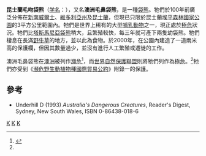 {{Speciesbox
| taxon = Lasiorhinus krefftii
| status = CR
| status_system = iucn3.1
| trend = down
| status_ref = <ref name=iucn>{{IUCN2008|assessors=Taggart, D., Martin, R. & Horsup, A.|year=2008|id=11343|title=Lasiorhinus krefftii|downloaded=28 December 2008}}</ref>
| binomial_authority =（[[理查·歐文|Owen]]，1873）
}}

'''昆士蘭毛吻袋熊'''（[[学名|学名]]：{{lang|la|''Lasiorhinus krefftii''}}），又名'''澳洲毛鼻袋熊'''，是一種[[袋熊|袋熊]]。牠們於100年前廣泛分佈在[[新南威爾士|新南威爾士]]、[[維多利亞州|維多利亞州]]及[[昆士蘭|昆士蘭]]，但現已只限於昆士蘭[[埃平森林國家公園|埃平森林國家公園]]的3平方公里範圍內。牠們是世界上稀有的大型[[哺乳動物|哺乳動物]]之一，現正處於[[極危|極危]]狀況。牠們比[[塔斯馬尼亞袋熊|塔斯馬尼亞袋熊]]稍大，且繁殖較快，每三年就可產下兩隻幼袋熊。牠們棲息在長滿[[野牛草|野牛草]]的地方，並以此為食物。於2000年，在公園內建造了一道兩米高的保護欄，但因其數量過少，並沒有進行人工繁殖或遷徙的工作。

澳洲毛鼻袋熊在[[澳洲|澳洲]]被列作[[瀕危|瀕危]]<ref name=sprat>{{cite web | url = http://www.deh.gov.au/cgi-bin/sprat/public/publicspecies.pl?taxon_id=198 | title = ''Lasiorhinus krefftii'' Northern Hairy-nosed Wombat | accessdate = 2007-01-05 | work = [http://www.deh.gov.au/cgi-bin/sprat/public/sprat.pl Species Profile and Threats Database]}}</ref>，而[[世界自然保護聯盟|世界自然保護聯盟]]則將牠們列作為[[極危|極危]]。<ref name=iucn/>牠們亦受到《[[瀕危野生動植物種國際貿易公約|瀕危野生動植物種國際貿易公約]]》附錄一的保護。

== 參考 ==
{{reflist}}
* Underhill D (1993) ''Australia's Dangerous Creatures'', Reader's Digest, Sydney, New South Wales, ISBN 0-86438-018-6
{{Taxonbar|from=Q1134186}}

[[Category:毛鼻袋熊屬|K]]
[[Category:澳大利亞哺乳動物|K]]
[[Category:1873年描述的动物|K]]